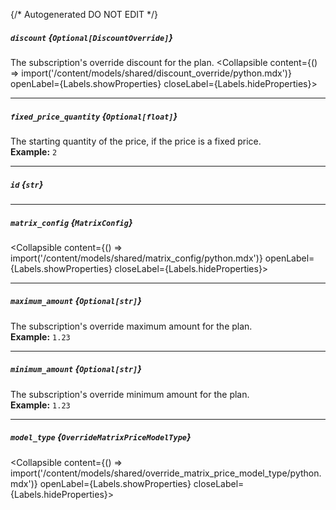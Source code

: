 {/* Autogenerated DO NOT EDIT  */}

##### `discount` *{`Optional[DiscountOverride]`}*
The subscription's override discount for the plan.
<Collapsible content={() => import('/content/models/shared/discount_override/python.mdx')} openLabel={Labels.showProperties} closeLabel={Labels.hideProperties}>
</Collapsible>

---
##### `fixed_price_quantity` *{`Optional[float]`}*
The starting quantity of the price, if the price is a fixed price.
<br/>
**Example:** `2`

---
##### `id` *{`str`}*

---
##### `matrix_config` *{`MatrixConfig`}*
<Collapsible content={() => import('/content/models/shared/matrix_config/python.mdx')} openLabel={Labels.showProperties} closeLabel={Labels.hideProperties}>
</Collapsible>

---
##### `maximum_amount` *{`Optional[str]`}*
The subscription's override maximum amount for the plan.
<br/>
**Example:** `1.23`

---
##### `minimum_amount` *{`Optional[str]`}*
The subscription's override minimum amount for the plan.
<br/>
**Example:** `1.23`

---
##### `model_type` *{`OverrideMatrixPriceModelType`}*
<Collapsible content={() => import('/content/models/shared/override_matrix_price_model_type/python.mdx')} openLabel={Labels.showProperties} closeLabel={Labels.hideProperties}>
</Collapsible>


